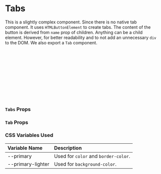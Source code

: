 
<Meta of={TabsStories} />

# Tabs

This is a slightly complex component. Since there is no native tab component. It uses `HTMLButtonElement` to
create tabs. The content of the button is derived from `name` prop of children. Anything can be a child element.
However, for better readability and to not add an unnecessary `div` to the DOM. We also export a `Tab` component.

<Canvas of={TabsStories.Demo} />

```jsx
import { Tabs, Tab } from 'no-frills-ui';

// Render
<Tabs active={1}>
    <Tab name="Tab 1">
        This is tab 1 content.
    </Tab>
    <Tab name="Tab 2">
        This is tab 2 content.
    </Tab>
</Tabs>
```

### `Tabs` Props

<Controls of={TabsStories.TabsProps} />

### `Tab` Props

<Controls of={TabsStories.TabProps} />

### CSS Variables Used

| Variable Name | Description |
| :- | :- |
| --primary | Used for `color` and `border-color`. |
| --primary-lighter | Used for `background-color`. |
